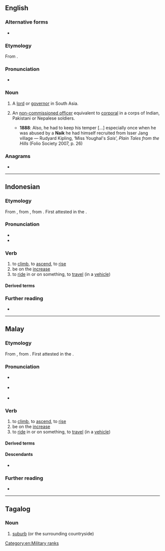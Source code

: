 {{also|Naik}}
==English==

===Alternative forms===
* {{alt|en|nayak|nayaka|naique|naig}}

===Etymology===
From {{cog|sa|नायक||leader, governor}}.

===Pronunciation===
* {{IPA|en|/ˈnɑːɪk/|/ˈneɪɪk/}}

===Noun===
{{en-noun}}

# A [[lord]] or [[governor]] in South Asia.
# {{lb|en|India|Pakistan|Nepal}} An [[non-commissioned officer]] equivalent to [[corporal]] in a corps of Indian, Pakistani or Nepalese soldiers.
#* '''1888''': Also, he had to keep his temper [...] especially once when he was abused by a '''Naik''' he had himself recruited from Isser Jang village — Rudyard Kipling, ‘Miss Youghal's ''Sais''’, ''Plain Tales from the Hills'' (Folio Society 2007, p. 26)

===Anagrams===
* {{anagrams|en|a=aikn|Akin|Inka|Kian|akin|kain|kina}}
[[Category:en:Military ranks]]
----

==Indonesian==

===Etymology===
From {{inh|id|ms|naik}},
from {{inh|id|ms-cla|}}, from {{inh|id|ms-old|nāyik}}. First attested in the {{w|Kedukan Bukit inscription}}.

===Pronunciation===
* {{IPA|id|[ˈnaɪk̚]}}
* {{hyphenation|id|na|ik}}

===Verb===
{{id-verb}}

# to [[climb]], to [[ascend]], to [[rise]]
# be on the [[increase]]
# to [[ride]] in or on something, to [[travel]] (in a [[vehicle]])

====Derived terms====
{{der4|id|
| kenaikan
| menaik
| menaiki
| menaikkan
| penaikan
|}}
{{der4|id|
| naik ke darat
| naik darat
| naik apel
| naik banding
| naik benang
| naik bertabal
| naik besar
| naik cetak
| naik darah
| naik daun
| naik derajat
| naik geram
| naik haji
| naik hati
| naik kuda hijau
| naik marak
| naik mempelai
| naik merek
| naik mesin
| naik nobat
| naik palak
| naik pangkat
| naik pelamin
| naik pelaminan
| naik pitam
| naik raja
| naik ranjang
| naik rezeki
| naik saksi
| naik setum
| naik takhta
| naik tangan
| naik tidur
| naik turun
|}}

===Further reading===
* {{R:KBBI Daring}}

----

==Malay==

===Etymology===
From {{der|ms|ms-cla|}}, from {{der|ms|ms-old|nāyik}}. First attested in the {{w|Kedukan Bukit inscription}}.

===Pronunciation===
* {{a|Johor-Selangor}} {{IPA|ms|/naeʔ/}}
* {{a|Riau-Lingga}} {{IPA|ms|/naɪʔ/}}
* {{rhymes|ms|aeʔ|eʔ}}

===Verb===
{{ms-verb|j=ناءيق}}

# to [[climb]], to [[ascend]], to [[rise]]
# be on the [[increase]]
# to [[ride]] in or on something, to [[travel]] (in a [[vehicle]])

====Derived terms====
{{ms-der|21|21+31|31+420|40|310|310+121|310+221|310+222|320|320+221|320+222|330}}

====Descendants====
* {{desc|id|naik}}

===Further reading===
* {{R:PRPM}}

----

==Tagalog==

===Noun===
{{tl-noun}}

# [[suburb]] (or the surrounding countryside)